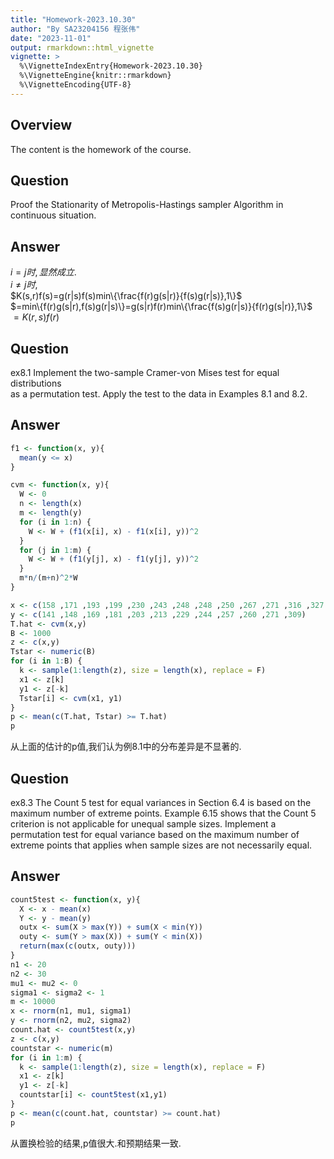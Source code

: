---
title: "Homework-2023.10.30"
author: "By SA23204156 程张伟"
date: "2023-11-01"
output: rmarkdown::html_vignette
vignette: >
  %\VignetteIndexEntry{Homework-2023.10.30}
  %\VignetteEngine{knitr::rmarkdown}
  %\VignetteEncoding{UTF-8}
---
   
## Overview  
   
The content is the homework of the course.


## Question  
   
Proof the Stationarity of Metropolis-Hastings sampler Algorithm in continuous situation.

   
## Answer   
$i=j时,显然成立.$   
$i\neq j时,$   
$K(s,r)f(s)=g(r|s)f(s)min\{\frac{f(r)g(s|r)}{f(s)g(r|s)},1\}$   
$=min\{f(r)g(s|r),f(s)g(r|s)\}=g(s|r)f(r)min\{\frac{f(s)g(r|s)}{f(r)g(s|r)},1\}$   
$=K(r,s)f(r)$    
    
    
## Question  
   
ex8.1   Implement the two-sample Cramer-von Mises test for equal distributions   
as a permutation test. Apply the test to the data in Examples 8.1 and 8.2.

   
## Answer   

```{r,eval=FALSE}
f1 <- function(x, y){
  mean(y <= x)
}

cvm <- function(x, y){
  W <- 0
  n <- length(x)
  m <- length(y)
  for (i in 1:n) {
    W <- W + (f1(x[i], x) - f1(x[i], y))^2
  }
  for (j in 1:m) {
    W <- W + (f1(y[j], x) - f1(y[j], y))^2
  }
  m*n/(m+n)^2*W
}
```  
   
```{r,eval=FALSE}
x <- c(158 ,171 ,193 ,199 ,230 ,243 ,248 ,248 ,250 ,267 ,271 ,316 ,327 ,329)
y <- c(141 ,148 ,169 ,181 ,203 ,213 ,229 ,244 ,257 ,260 ,271 ,309)
T.hat <- cvm(x,y)
B <- 1000
z <- c(x,y)
Tstar <- numeric(B)
for (i in 1:B) {
  k <- sample(1:length(z), size = length(x), replace = F)
  x1 <- z[k]
  y1 <- z[-k]
  Tstar[i] <- cvm(x1, y1)
}
p <- mean(c(T.hat, Tstar) >= T.hat)
p
```
   
从上面的估计的p值,我们认为例8.1中的分布差异是不显著的.   
    
## Question  
   
ex8.3    The Count 5 test for equal variances in Section 6.4 is based on the maximum
number of extreme points. Example 6.15 shows that the Count 5 criterion
is not applicable for unequal sample sizes. Implement a permutation test for
equal variance based on the maximum number of extreme points that applies
when sample sizes are not necessarily equal.

    
## Answer    
    
```{r,eval=FALSE}
count5test <- function(x, y){
  X <- x - mean(x)
  Y <- y - mean(y)
  outx <- sum(X > max(Y)) + sum(X < min(Y))
  outy <- sum(Y > max(X)) + sum(Y < min(X))
  return(max(c(outx, outy)))
}
n1 <- 20
n2 <- 30
mu1 <- mu2 <- 0
sigma1 <- sigma2 <- 1
m <- 10000
x <- rnorm(n1, mu1, sigma1)
y <- rnorm(n2, mu2, sigma2)
count.hat <- count5test(x,y)
z <- c(x,y)
countstar <- numeric(m)
for (i in 1:m) {
  k <- sample(1:length(z), size = length(x), replace = F)
  x1 <- z[k]
  y1 <- z[-k]
  countstar[i] <- count5test(x1,y1)
}
p <- mean(c(count.hat, countstar) >= count.hat)
p
```
     
从置换检验的结果,p值很大.和预期结果一致.



